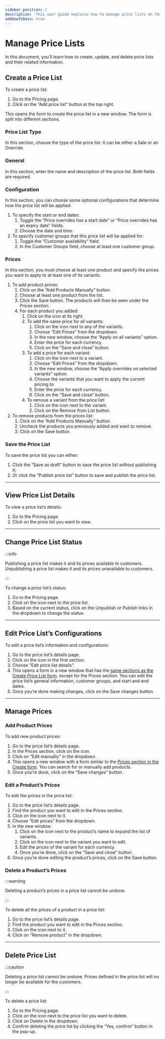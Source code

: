 ```yaml
---
sidebar_position: 2
description: 'This user guide explains how to manage price lists on the Medusa admin. Learn how to create, edit, and delete price lists.'
addHowToData: true
---
```



# Manage Price Lists

In this document, you’ll learn how to create, update, and delete price lists and their related information.

## Create a Price List

To create a price list:

1. Go to the Pricing page.
2. Click on the “Add price list” button at the top right.

This opens the form to create the price list in a new window. The form is split into different sections.

### Price List Type

In this section, choose the type of the price list. It can be either a Sale or an Override.

### General

In this section, enter the name and description of the price list. Both fields are required.

### Configuration

In this section, you can choose some optional configurations that determine how the price list will be applied:

1. To specify the start or end dates:
    1. Toggle the “Price overrides has a start date” or “Price overrides has an expiry date” fields.
    2. Choose the date and time.
2. To specify customer groups that this price list will be applied for:
    1. Toggle the “Customer availability” field.
    2. In the Customer Groups field, choose at least one customer group.

### Prices

In this section, you must choose at least one product and specify the prices you want to apply to at least one of its variants.

1. To add product prices:
    1. Click on the “Add Products Manually” button.
    2. Choose at least one product from the list.
    3. Click the Save button. The products will then be seen under the Prices section.
    4. For each product you added:
        1. Click on the <UiIcon lightIcon="https://res.cloudinary.com/dza7lstvk/image/upload/v1667999131/Medusa%20Docs/UI%20Icons/1hL8NiW_lqmjcq.png" darkIcon="https://res.cloudinary.com/dza7lstvk/image/upload/v1667999150/Medusa%20Docs/UI%20Icons/8LtkPqW_jyqz5i.png" alt="plus" /> icon at its right.
        2. To add the same price for all variants:
            1. Click on the <UiIcon lightIcon="https://res.cloudinary.com/dza7lstvk/image/upload/v1667999308/Medusa%20Docs/UI%20Icons/1ordBC6_ssysel.png" darkIcon="https://res.cloudinary.com/dza7lstvk/image/upload/v1667999326/Medusa%20Docs/UI%20Icons/dSwWYBH_stzgoi.png" alt="three dots" /> icon next to any of the variants.
            2. Choose “Edit Prices” from the dropdown.
            3. In the new window, choose the “Apply on all variants” option.
            4. Enter the price for each currency.
            5. Click on the “Save and close” button.
        3. To add a price for each variant:
            1. Click on the <UiIcon lightIcon="https://res.cloudinary.com/dza7lstvk/image/upload/v1667999308/Medusa%20Docs/UI%20Icons/1ordBC6_ssysel.png" darkIcon="https://res.cloudinary.com/dza7lstvk/image/upload/v1667999326/Medusa%20Docs/UI%20Icons/dSwWYBH_stzgoi.png" alt="three dots" /> icon next to a variant.
            2. Choose “Edit Prices” from the dropdown.
            3. In the new window, choose the “Apply overrides on selected variants” option.
            4. Choose the variants that you want to apply the current pricing to.
            5. Enter the price for each currency.
            6. Click on the “Save and close” button.
        4. To remove a variant from the price list:
            1. Click on the <UiIcon lightIcon="https://res.cloudinary.com/dza7lstvk/image/upload/v1667999308/Medusa%20Docs/UI%20Icons/1ordBC6_ssysel.png" darkIcon="https://res.cloudinary.com/dza7lstvk/image/upload/v1667999326/Medusa%20Docs/UI%20Icons/dSwWYBH_stzgoi.png" alt="three dots" /> icon next to the variant.
            2. Click on the Remove from List button.
2. To remove products from the prices list:
    1. Click on the “Add Products Manually” button.
    2. Uncheck the products you previously added and want to remove.
    3. Click on the Save button.

### Save the Price List

To save the price list you can either:

1. Click the “Save as draft” button to save the price list without publishing it;
2. Or click the “Publish price list” button to save and publish the price list.

---

## View Price List Details

To view a price list’s details:

1. Go to the Pricing page.
2. Click on the price list you want to view.

---

## Change Price List Status

:::info

Publishing a price list makes it and its prices available to customers. Unpublishing a price list makes it and its prices unavailable to customers.

:::

To change a price list’s status:

1. Go to the Pricing page.
2. Click on the <UiIcon lightIcon="https://res.cloudinary.com/dza7lstvk/image/upload/v1667999308/Medusa%20Docs/UI%20Icons/1ordBC6_ssysel.png" darkIcon="https://res.cloudinary.com/dza7lstvk/image/upload/v1667999326/Medusa%20Docs/UI%20Icons/dSwWYBH_stzgoi.png" alt="three dots" /> icon next to the price list.
3. Based on the current status, click on the Unpublish or Publish links in the dropdown to change the status.

---

## Edit Price List’s Configurations

To edit a price list’s information and configurations:

1. Go to the price list’s details page.
2. Click on the <UiIcon lightIcon="https://res.cloudinary.com/dza7lstvk/image/upload/v1667999308/Medusa%20Docs/UI%20Icons/1ordBC6_ssysel.png" darkIcon="https://res.cloudinary.com/dza7lstvk/image/upload/v1667999326/Medusa%20Docs/UI%20Icons/dSwWYBH_stzgoi.png" alt="three dots" /> icon in the first section.
3. Choose “Edit price list details”.
4. This opens a form in a new window that has the [same sections as the Create Price List form](#create-a-price-list), except for the Prices section. You can edit the price list’s general information, customer groups, and start and end dates.
5. Once you’re done making changes, click on the Save changes button.

---

## Manage Prices

### Add Product Prices

To add new product prices:

1. Go to the price list’s details page.
2. In the Prices section, click on the <UiIcon lightIcon="https://res.cloudinary.com/dza7lstvk/image/upload/v1667999308/Medusa%20Docs/UI%20Icons/1ordBC6_ssysel.png" darkIcon="https://res.cloudinary.com/dza7lstvk/image/upload/v1667999326/Medusa%20Docs/UI%20Icons/dSwWYBH_stzgoi.png" alt="three dots" /> icon.
3. Click on “Edit manually” in the dropdown.
4. This opens a new window with a form similar to the [Prices section in the Create form](#prices). You can search for or manually add products.
5. Once you’re done, click on the “Save changes” button.

### Edit a Product’s Prices

To edit the prices in the price list:

1. Go to the price list’s details page.
2. Find the product you want to edit in the Prices section.
3. Click on the <UiIcon lightIcon="https://res.cloudinary.com/dza7lstvk/image/upload/v1667999308/Medusa%20Docs/UI%20Icons/1ordBC6_ssysel.png" darkIcon="https://res.cloudinary.com/dza7lstvk/image/upload/v1667999326/Medusa%20Docs/UI%20Icons/dSwWYBH_stzgoi.png" alt="three dots" /> icon next to it.
4. Choose “Edit prices” from the dropdown.
5. In the new window:
    1. Click on the <UiIcon lightIcon="https://res.cloudinary.com/dza7lstvk/image/upload/v1667999131/Medusa%20Docs/UI%20Icons/1hL8NiW_lqmjcq.png" darkIcon="https://res.cloudinary.com/dza7lstvk/image/upload/v1667999150/Medusa%20Docs/UI%20Icons/8LtkPqW_jyqz5i.png" alt="plus" /> icon next to the product’s name to expand the list of variants.
    2. Click on the <UiIcon lightIcon="https://res.cloudinary.com/dza7lstvk/image/upload/v1667999494/Medusa%20Docs/UI%20Icons/RxZhOoi_sismq2.png" darkIcon="https://res.cloudinary.com/dza7lstvk/image/upload/v1667999509/Medusa%20Docs/UI%20Icons/iKh5Q7h_iuwp7r.png" alt="right arrow" /> icon next to the variant you want to edit.
    3. Edit the prices of the variant for each currency.
    4. Once you’re done, click on the “Save and close” button.
6. Once you’re done editing the product’s prices, click on the Save button.

### Delete a Product’s Prices

:::warning

Deleting a product’s prices in a price list cannot be undone.

:::

To delete all the prices of a product in a price list:

1. Go to the price list’s details page.
2. Find the product you want to edit in the Prices section.
3. Click on the <UiIcon lightIcon="https://res.cloudinary.com/dza7lstvk/image/upload/v1667999308/Medusa%20Docs/UI%20Icons/1ordBC6_ssysel.png" darkIcon="https://res.cloudinary.com/dza7lstvk/image/upload/v1667999326/Medusa%20Docs/UI%20Icons/dSwWYBH_stzgoi.png" alt="three dots" /> icon next to it.
4. Click on “Remove product” in the dropdown.

---

## Delete Price List

:::caution

Deleting a price list cannot be undone. Prices defined in the price list will no longer be available for the customers.

:::

To delete a price list:

1. Go to the Pricing page.
2. Click on the <UiIcon lightIcon="https://res.cloudinary.com/dza7lstvk/image/upload/v1667999308/Medusa%20Docs/UI%20Icons/1ordBC6_ssysel.png" darkIcon="https://res.cloudinary.com/dza7lstvk/image/upload/v1667999326/Medusa%20Docs/UI%20Icons/dSwWYBH_stzgoi.png" alt="three dots" /> icon next to the price list you want to delete.
3. Click on Delete in the dropdown.
4. Confirm deleting the price list by clicking the “Yes, confirm” button in the pop-up.